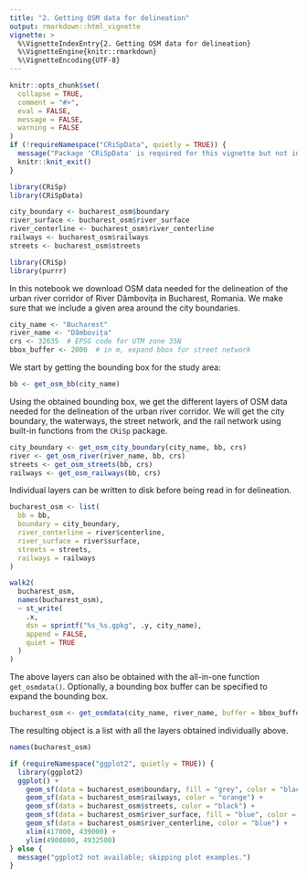 ```yaml
---
title: "2. Getting OSM data for delineation"
output: rmarkdown::html_vignette
vignette: >
  %\VignetteIndexEntry{2. Getting OSM data for delineation}
  %\VignetteEngine{knitr::rmarkdown}
  %\VignetteEncoding{UTF-8}
---
```


```r
knitr::opts_chunk$set(
  collapse = TRUE,
  comment = "#>",
  eval = FALSE,
  message = FALSE,
  warning = FALSE
)
if (!requireNamespace("CRiSpData", quietly = TRUE)) {
  message("Package 'CRiSpData' is required for this vignette but not installed. Install it from GitHub using pak::pak('CityRiverSpaces/CRiSpData')")
  knitr::knit_exit()
}
```

```r
library(CRiSp)
library(CRiSpData)

city_boundary <- bucharest_osm$boundary
river_surface <- bucharest_osm$river_surface
river_centerline <- bucharest_osm$river_centerline
railways <- bucharest_osm$railways
streets <- bucharest_osm$streets
```

```r
library(CRiSp)
library(purrr)
```

In this notebook we download OSM data needed for the delineation of the urban river corridor of River Dâmbovița in Bucharest, Romania. We make sure that we include a given area around the city boundaries.

```r
city_name <- "Bucharest"
river_name <- "Dâmbovița"
crs <- 32635  # EPSG code for UTM zone 35N
bbox_buffer <- 2000  # in m, expand bbox for street network
```

We start by getting the bounding box for the study area:

```r
bb <- get_osm_bb(city_name)
```

Using the obtained bounding box, we get the different layers of OSM data needed for the delineation of the urban river corridor. We will get the city boundary, the waterways, the street network, and the rail network using built-in functions from the `CRiSp` package.

```r
city_boundary <- get_osm_city_boundary(city_name, bb, crs)
river <- get_osm_river(river_name, bb, crs)
streets <- get_osm_streets(bb, crs)
railways <- get_osm_railways(bb, crs)
```

Individual layers can be written to disk before being read in for delineation.

```r
bucharest_osm <- list(
  bb = bb,
  boundary = city_boundary,
  river_centerline = river$centerline,
  river_surface = river$surface,
  streets = streets,
  railways = railways
)

walk2(
  bucharest_osm,
  names(bucharest_osm),
  ~ st_write(
    .x,
    dsn = sprintf("%s_%s.gpkg", .y, city_name),
    append = FALSE,
    quiet = TRUE
  )
)
```

The above layers can also be obtained with the all-in-one function `get_osmdata()`. Optionally, a bounding box buffer can be specified to expand the bounding box.

```r
bucharest_osm <- get_osmdata(city_name, river_name, buffer = bbox_buffer)
```

The resulting object is a list with all the layers obtained individually above.

```r
names(bucharest_osm)
```


```r
if (requireNamespace("ggplot2", quietly = TRUE)) {
  library(ggplot2)
  ggplot() +
    geom_sf(data = bucharest_osm$boundary, fill = "grey", color = "black") +
    geom_sf(data = bucharest_osm$railways, color = "orange") +
    geom_sf(data = bucharest_osm$streets, color = "black") +
    geom_sf(data = bucharest_osm$river_surface, fill = "blue", color = "blue") +
    geom_sf(data = bucharest_osm$river_centerline, color = "blue") +
    xlim(417000, 439000) +
    ylim(4908800, 4932500)
} else {
  message("ggplot2 not available; skipping plot examples.")
}
```


